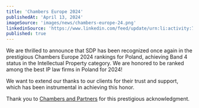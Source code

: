 ```yaml
---
title: 'Chambers Europe 2024'
publishedAt: 'April 13, 2024'
imageSource: 'images/news/chambers-europe-24.png'
linkedinSource: 'https://www.linkedin.com/feed/update/urn:li:activity:7178721963727544320/'
published: true
---
```



We are thrilled to announce that SDP has been recognized once again in the prestigious Chambers Europe 2024 rankings for Poland, achieving Band 4 status in the Intellectual Property category. We are honored to be ranked among the best IP law firms in Poland for 2024!

We want to extend our thanks to our clients for their trust and support, which has been instrumental in achieving this honor. 

Thank you to  [Chambers and Partners](https://www.linkedin.com/company/chambers-and-partners/) for this prestigious acknowledgment. 